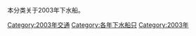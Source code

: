 本分类关于2003年下水船。

[[Category:2003年交通|Category:2003年交通]]
[[Category:各年下水船只|Category:各年下水船只]]
[[Category:2003年|Category:2003年]]